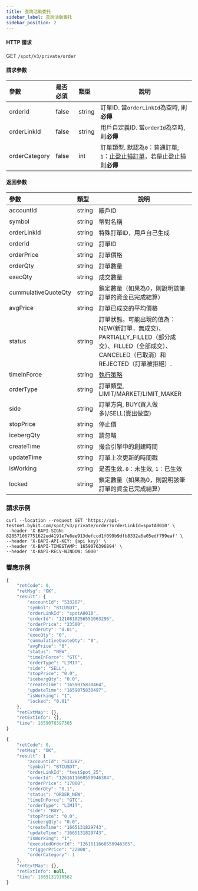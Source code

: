 ```yaml
---
title: 查詢活動委托
sidebar_label: 查詢活動委托
sidebar_position: 2
---
```


#### HTTP 請求
GET <code>/spot/v3/private/order</code>

#### 請求參數
| 參數 | 是否必須 | 類型 | 說明|
|:----- |:-------|:-----|------ |
| orderId              | false               | string          | 訂單ID. 當<code>orderLinkId</code>為空時, 則<b>必傳</b> |
| orderLinkId          | false               | string          | 用戶自定義ID. 當<code>orderId</code>為空時, 則<b>必傳</b>  |
| orderCategory        | false               | int             | 訂單類型. 默認為<code>0</code>：普通訂單; <code>1</code>：<a href="https://www.bybit.com/zh-TW/help-center/bybitHC_Article?language=zh_TW&id=000001736">止盈止損訂單</a>，若是止盈止損則<b>必傳</b> |

#### 返回參數
| 參數 | 類型 | 說明|
|:----- |:-----|----- |
| accountId            | string          | 賬戶ID |
| symbol               | string          | 幣對名稱 |
| orderLinkId          | string          | 特殊訂單ID，用戶自己生成 |
| orderId              | string          | 訂單ID |
| orderPrice           | string          | 訂單價格 |
| orderQty             | string          | 訂單數量 |
| execQty              | string          | 成交數量 |
| cummulativeQuoteQty  | string          | 鎖定數量（如果為0，則說明該筆訂單的資金已完成結算） |
| avgPrice             | string          | 訂單已成交的平均價格 |
| status               | string          | 訂單狀態。可能出現的值為：NEW(新訂單，無成交)、PARTIALLY_FILLED（部分成交）、FILLED（全部成交）、CANCELED（已取消）和REJECTED（訂單被拒絕）. |
| timeInForce          | string          | <a href="https://www.bybit.com/zh-TW/help-center/bybitHC_Article?language=zh_TW&id=000001044">執行策略</a> |
| orderType            | string          | 訂單類型, LIMIT/MARKET/LIMIT_MAKER |
| side                 | string          | 訂單方向, BUY(買入做多)/SELL(賣出做空) |
| stopPrice            | string          | 停止價 |
| icebergQty           | string          | 請忽略 |
| createTime           | string          | 撮合引擎中的創建時間 |
| updateTime           | string          | 訂單上次更新的時間戳 |
| isWorking            | string          | 是否生效. <code>0</code>：未生效, <code>1</code>：已生效 |
| locked               | string          | 鎖定數量（如果為0，則說明該筆訂單的資金已完成結算） |

### 請求示例

<Tabs>
<TabItem value="console" label="Console">

```http
curl --location --request GET 'https://api-testnet.bybit.com/spot/v3/private/order?orderLinkId=spotA0010' \
--header 'X-BAPI-SIGN: 828571067751622ed4191e7e8ee913defccd1f099b9dfb8332a6a05edf799eaf' \
--header 'X-BAPI-API-KEY: {api key}' \
--header 'X-BAPI-TIMESTAMP: 1659076396894' \
--header 'X-BAPI-RECV-WINDOW: 5000'
```

</TabItem>
</Tabs>

### 響應示例

<Tabs>
<TabItem value="normal" label="Normal order">

```javascript
{
    "retCode": 0,
    "retMsg": "OK",
    "result": {
        "accountId": "533287",
        "symbol": "BTCUSDT",
        "orderLinkId": "spotA0010",
        "orderId": "1210810256551063296",
        "orderPrice": "23500",
        "orderQty": "0.01",
        "execQty": "0",
        "cummulativeQuoteQty": "0",
        "avgPrice": "0",
        "status": "NEW",
        "timeInForce": "GTC",
        "orderType": "LIMIT",
        "side": "SELL",
        "stopPrice": "0.0",
        "icebergQty": "0.0",
        "createTime": "1659075830464",
        "updateTime": "1659075830497",
        "isWorking": "1",
        "locked": "0.01"
    },
    "retExtMap": {},
    "retExtInfo": {},
    "time": 1659076397365
}
```

</TabItem>

<TabItem value="stop" label="Stop order">

```javascript
{
    "retCode": 0,
    "retMsg": "OK",
    "result": {
        "accountId": "533287",
        "symbol": "BTCUSDT",
        "orderLinkId": "testSpot_25",
        "orderId": "1261611660550946304",
        "orderPrice": "17000",
        "orderQty": "0.1",
        "status": "ORDER_NEW",
        "timeInForce": "GTC",
        "orderType": "LIMIT",
        "side": "BUY",
        "stopPrice": "0.0",
        "icebergQty": "0.0",
        "createTime": "1665131829743",
        "updateTime": "1665131829743",
        "isWorking": "1",
        "executedOrderId": "1261611660550946305",
        "triggerPrice": "22000",
        "orderCategory": 1
    },
    "retExtMap": {},
    "retExtInfo": null,
    "time": 1665131916562
}
```

</TabItem>

</Tabs>
